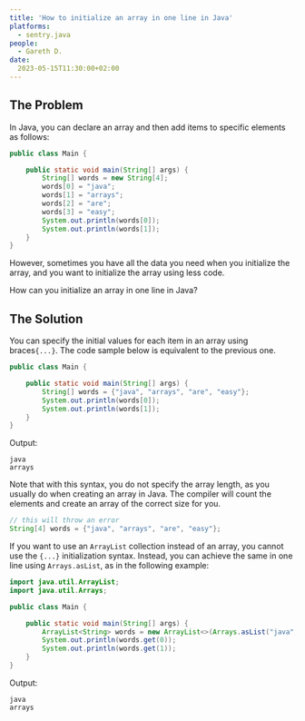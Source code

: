 ```yaml
---
title: 'How to initialize an array in one line in Java'
platforms: 
  - sentry.java
people: 
  - Gareth D.
date: 
  2023-05-15T11:30:00+02:00
---
```


## The Problem

In Java, you can declare an array and then add items to specific elements as follows: 

```java
public class Main {

    public static void main(String[] args) {
        String[] words = new String[4];
        words[0] = "java";
        words[1] = "arrays";
        words[2] = "are";
        words[3] = "easy";
        System.out.println(words[0]);
        System.out.println(words[1]);
    }
}
```

However, sometimes you have all the data you need when you initialize the array, and you want to initialize the array using less code.

How can you initialize an array in one line in Java?


## The Solution

You can specify the initial values for each item in an array using braces`{...}`.  The code sample below is equivalent to the previous one.

```java
public class Main {

    public static void main(String[] args) {
        String[] words = {"java", "arrays", "are", "easy"};
        System.out.println(words[0]);
        System.out.println(words[1]);
    }
}
```

Output:

```
java
arrays
```

Note that with this syntax, you do not specify the array length, as you usually do when creating an array in Java. The compiler will count the elements and create an array of the correct size for you.

```java
// this will throw an error
String[4] words = {"java", "arrays", "are", "easy"};
```

If you want to use an `ArrayList` collection instead of an array, you cannot use the `{...}` initialization syntax. Instead, you can achieve the same in one line using `Arrays.asList`, as in the following example:

```java
import java.util.ArrayList;
import java.util.Arrays;

public class Main {

    public static void main(String[] args) {
        ArrayList<String> words = new ArrayList<>(Arrays.asList("java", "arrays", "are", "easy"));
        System.out.println(words.get(0));
        System.out.println(words.get(1));
    }
}
```

Output:

```
java
arrays
```

